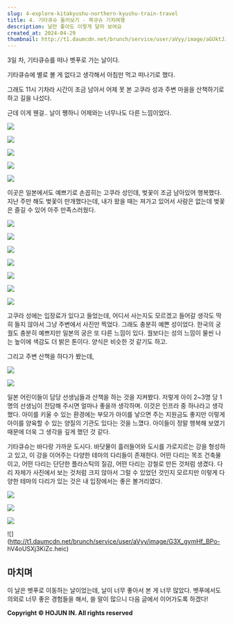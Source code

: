```yaml
---
slug: 4-explore-kitakyushu-northern-kyushu-train-travel
title: 4. 기타큐슈 둘러보기 - 북규슈 기차여행
description: 날만 좋아도 이렇게 달라 보여요
created_at: 2024-04-29
thumbnail: http://t1.daumcdn.net/brunch/service/user/aVyy/image/aGUktJJKcMS0nV2CwSyFr43_XwU.png
---
```


3일 차, 기타큐슈를 떠나 벳푸로 가는 날이다.

기타큐슈에 별로 볼 게 없다고 생각해서 아침만 먹고 떠나기로 했다.

그래도 11시 기차라 시간이 조금 남아서 어제 못 본 고쿠라 성과 주변 마을을 산책하기로 하고 길을 나섰다.

근데 이게 웬걸.. 날이 쨍하니 어제와는 너무나도 다른 느낌이었다.

![](http://t1.daumcdn.net/brunch/service/user/aVyy/image/CPSg3PuVCwhHIJLspMItGY1pB54.heic)

![](http://t1.daumcdn.net/brunch/service/user/aVyy/image/400ACA038T_A3GhNJ_3w0Qec-to.HEIC)

![](http://t1.daumcdn.net/brunch/service/user/aVyy/image/oglHtVi-Fk8FTuC8uzxg0EEvB94.heic)

![](http://t1.daumcdn.net/brunch/service/user/aVyy/image/SwS1fGCbNzQVUv4-oHCqh7_0c_8.heic)

![](http://t1.daumcdn.net/brunch/service/user/aVyy/image/AfPWC0XzDWsVggkmA7Yw9FiyHp0.heic)

이곳은 일본에서도 예쁘기로 손꼽히는 고쿠라 성인데, 벚꽃이 조금 남아있어 행복했다. 지난 주만 해도 벚꽃이 만개했다는데, 내가 왔을 때는
져가고 있어서 사람은 없는데 벚꽃은 즐길 수 있어 아주 만족스러웠다.

![](http://t1.daumcdn.net/brunch/service/user/aVyy/image/hxjlAzz0aWgL5SWgYhmqTA6DgLI.heic)

![](http://t1.daumcdn.net/brunch/service/user/aVyy/image/5Npq_4aLe8Od9uXP4kT7wC_F9vY.HEIC)

![](http://t1.daumcdn.net/brunch/service/user/aVyy/image/Vhi0uYkd0i-4dPj5VzANkA5BaZ0.HEIC)

![](http://t1.daumcdn.net/brunch/service/user/aVyy/image/WpGFTv2bk4maaJwu4N7PrAmX4vQ.HEIC)

![](http://t1.daumcdn.net/brunch/service/user/aVyy/image/5OQCdWZu0Z1N1WH2frlbHh3gpqw.HEIC)

![](http://t1.daumcdn.net/brunch/service/user/aVyy/image/fZukHuZbG39A-gFfZUDZ4HyT_70.HEIC)

![](http://t1.daumcdn.net/brunch/service/user/aVyy/image/O15uj-X-PR-9yeyfh8w91ybkSEU.heic)

고쿠라 성에는 입장료가 있다고 들었는데, 어디서 사는지도 모르겠고 들어갈 생각도 딱히 들지 않아서 그냥 주변에서 사진만 찍었다. 그래도
충분히 예쁜 성이었다. 한국의 궁궐도 충분히 예쁘지만 일본의 궁은 또 다른 느낌이 있다. 궐보다는 성의 느낌이 물씬 나는 높이에 색감도 더
밝은 톤이다. 양식은 비슷한 것 같기도 하고.

그리고 주변 산책을 하다가 봤는데,

![](http://t1.daumcdn.net/brunch/service/user/aVyy/image/Dm8ZxqjpE9LCA2Ck-9Xd44vM-vM.HEIC)

![](http://t1.daumcdn.net/brunch/service/user/aVyy/image/6jArvYdiiStrMo2xYRcKXNuFfT8.HEIC)

일본 어린이들이 담당 선생님들과 산책을 하는 것을 지켜봤다. 저렇게 아이 2~3명 당 1명의 선생님이 전담해 주시면 얼마나 좋을까 생각하며.
이것은 인프라 중 하나라고 생각했다. 아이를 키울 수 있는 환경에는 부모가 아이를 낳으면 주는 지원금도 좋지만 이렇게 아이를 양육할 수 있는
양질의 기관도 있다는 것을 느꼈다. 아이들이 정말 행복해 보였기 때문에 더욱 그 생각을 깊게 했던 것 같다.

기타큐슈는 바다랑 가까운 도시다. 바닷물이 흘러들어와 도시를 가로지르는 강을 형성하고 있고, 이 강을 이어주는 다양한 테마의 다리들이
존재한다. 어떤 다리는 목조 건축물이고, 어떤 다리는 단단한 플라스틱의 질감, 어떤 다리는 강철로 만든 것처럼 생겼다. 다리 자체가 사진에서
보는 것처럼 크지 않아서 그럴 수 있었던 것인지 모르지만 이렇게 다양한 테마의 다리가 있는 것은 내 입장에서는 좋은 볼거리였다.

![](http://t1.daumcdn.net/brunch/service/user/aVyy/image/G3ZmUv72voUjqAcFsVEziWPl2zw.HEIC)

![](http://t1.daumcdn.net/brunch/service/user/aVyy/image/eBjG7KmZ1C-qGMbPwvpaUhRVCuM.HEIC)

![](http://t1.daumcdn.net/brunch/service/user/aVyy/image/TTuwzN2xTasO6zbxfo9TX4hqLEY.HEIC)

![](http://t1.daumcdn.net/brunch/service/user/aVyy/image/G3X_gymHf_BPo-
hV4oUSXj3KiZc.heic)

## **마치며**

이 날은 벳푸로 이동하는 날이었는데, 날이 너무 좋아서 본 게 너무 많았다. 벳푸에서도 의외로 너무 좋은 경험들을 해서, 쓸 말이 많으니
다음 글에서 이어가도록 하겠다!

**Copyright © HOJUN IN. All rights reserved**
